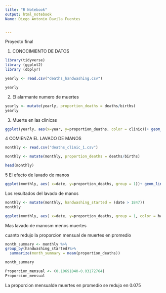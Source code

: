---
title: "R Notebook"
output: html_notebook
Name: Diego Antonio Davila Fuentes 


---

Proyecto final


1. CONOCIMIENTO DE DATOS 



```{r}
library(tidyverse) 
library (ggplot2)
library (dbplyr)

yearly <- read.csv("deaths_handwashing.csv")

yearly
```

2. El alarmante numero de muertes 

```{r}
yearly <- mutate(yearly, proportion_deaths = deaths/births)
yearly

```

3. Muerte en las clinicas


```{r}

ggplot(yearly, aes(x=year, y=proportion_deaths, color = clinic))+ geom_line()


```


4 COMIENZA EL LAVADO DE MANOS


```{r}
monthly <- read.csv("deaths_clinic_1.csv")

monthly <- mutate(monthly, proportion_deaths = deaths/births)

head(monthly)
```

5 El efecto de lavado de manos 


```{r}

ggplot(monthly, aes( x=date, y=proportion_deaths, group = 1))+ geom_line() + labs(title="Proportion deaths") + geom_point(size=2, shape=21, fill= "green", colour= "red")+theme_minimal()
```

Los resultados del lavado de manos

```{r}
 
monthly <- mutate(monthly, handwashing_started = (date > 1847))
monthly

```
```{r}
ggplot(monthly, aes( x=date, y=proportion_deaths, group = 1, color = handwashing_started))+ geom_line()+labs(title = "Hands cleaning results", subtitle = "hand cleaning effect", x= "Date", y="Proportion deaths")


```

Mas lavado de manosm menos muertes

cuanto redujo la proporcion mensual de muertes en promedio
```{r}
month_summary <- monthly %>%
group_by(handwashing_started)%>%
  summarize(month_summary = mean(proportion_deaths))

month_summary
```

```{r}
Proporcion_mensual <- (0.10691840-0.03172764)
Proporcion_mensual
```


La proporcion mensualde muertes en promedio se redujo en 0.075


